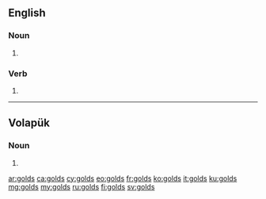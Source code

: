 ==English==

===Noun===
{{head|en|plural}}

# {{plural of|gold|lang=en}}

===Verb===
{{head|en|verb form}}

# {{en-third-person singular of|gold}}

----

==Volapük==

===Noun===
{{head|vo|noun form}} 

# {{nominative plural of|gold|lang=vo}}

[[ar:golds]]
[[ca:golds]]
[[cy:golds]]
[[eo:golds]]
[[fr:golds]]
[[ko:golds]]
[[it:golds]]
[[ku:golds]]
[[mg:golds]]
[[my:golds]]
[[ru:golds]]
[[fi:golds]]
[[sv:golds]]